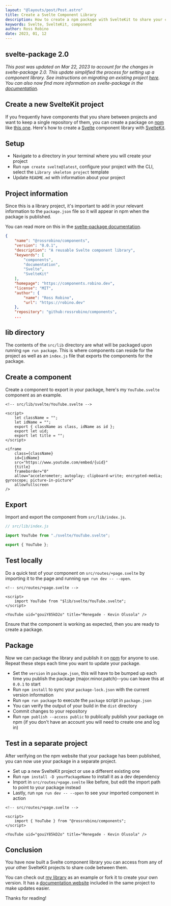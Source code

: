 ```yaml
---
layout: "@layouts/post/Post.astro"
title: Create a Svelte Component Library
description: How to create a npm package with SvelteKit to share your components between projects.
keywords: Svelte, SvelteKit, component
author: Ross Robino
date: 2023, 01, 12
---
```


## svelte-package 2.0

_This post was updated on Mar 22, 2023 to account for the changes in svelte-package 2.0. This update simplified the process for setting up a component library. See instructions on migrating an existing project [here](https://github.com/sveltejs/kit/pull/8922). You can also now find more information on svelte-package in the [documentation](https://kit.svelte.dev/docs/packaging)._

## Create a new SvelteKit project

If you frequently have components that you share between projects and want to keep a single repository of them, you can create a package on [npm](https://www.npmjs.com/) like [this one](https://github.com/rossrobino/components). Here's how to create a [Svelte](https://svelte.dev) component library with [SvelteKit](https://kit.svelte.dev).

## Setup

- Navigate to a directory in your terminal where you will create your project
- Run `npm create svelte@latest`, configure your project with the CLI, select the `Library skeleton project` template
- Update `README.md` with information about your project

## Project information

Since this is a library project, it's important to add in your relevant information to the `package.json` file so it will appear in npm when the package is published.

You can read more on this in the [svelte-package documentation](https://kit.svelte.dev/docs/packaging).

```json
{
	"name": "@rossrobino/components",
	"version": "0.0.1",
	"description": "A reusable Svelte component library",
	"keywords": [
		"components",
		"documentation",
		"Svelte",
		"SvelteKit"
	],
	"homepage": "https://components.robino.dev",
	"license": "MIT",
	"author": {
		"name": "Ross Robino",
		"url": "https://robino.dev"
	},
	"repository": "github:rossrobino/components",
	...
```

## lib directory

The contents of the `src/lib` directory are what will be packaged upon running `npm run package`. This is where components can reside for the project as well as an `index.js` file that exports the components for the package.

## Create a component

Create a component to export in your package, here's my `YouTube.svelte` component as an example.

```svelte
<!-- src/lib/svelte/YouTube.svelte -->

<script>
	let className = "";
	let idName = "";
	export { className as class, idName as id };
	export let uid;
	export let title = "";
</script>

<iframe
	class={className}
	id={idName}
	src="https://www.youtube.com/embed/{uid}"
	{title}
	frameborder="0"
	allow="accelerometer; autoplay; clipboard-write; encrypted-media; gyroscope; picture-in-picture"
	allowfullscreen
/>
```

## Export

Import and export the component from `src/lib/index.js`.

```js
// src/lib/index.js

import YouTube from "./svelte/YouTube.svelte";

export { YouTube };
```

## Test locally

Do a quick test of your component on `src/routes/+page.svelte` by importing it to the page and running `npm run dev -- --open`.

```svelte
<!-- src/routes/+page.svelte -->

<script>
	import YouTube from "$lib/svelte/YouTube.svelte";
</script>

<YouTube uid="gouiY85kD2o" title="Renegade - Kevin Olusola" />
```

Ensure that the component is working as expected, then you are ready to create a package.

## Package

Now we can package the library and publish it on [npm](https://www.npmjs.com/) for anyone to use. Repeat these steps each time you want to update your package.

- Set the `version` in `package.json`, this will have to be bumped up each time you publish the package (major.minor.patch)--you can leave this at `0.0.1` to start
- Run `npm install` to sync your `package-lock.json` with the current version information
- Run `npm run package` to execute the `package` script in `package.json`
- You can verify the output of your build in the `dist` directory
- Commit changes to your repository
- Run `npm publish --access public` to publically publish your package on npm (if you don't have an account you will need to create one and log in)

## Test in a separate project

After verifying on the npm website that your package has been published, you can now use your package in a separate project.

- Set up a new SvelteKit project or use a different existing one
- Run `npm install -D yourPackageName` to install it as a dev dependency
- Import in `src/routes/+page.svelte` like before, but edit the import path to point to your package instead
- Lastly, run `npm run dev -- --open` to see your imported component in action

```svelte
<!-- src/routes/+page.svelte -->

<script>
	import { YouTube } from "@rossrobino/components";
</script>

<YouTube uid="gouiY85kD2o" title="Renegade - Kevin Olusola" />
```

## Conclusion

You have now built a Svelte component library you can access from any of your other SvelteKit projects to share code between them.

You can check out [my library](https://github.com/rossrobino/drab) as an example or fork it to create your own version. It has a [documentation website](https://drab.robino.dev) included in the same project to make updates easier.

Thanks for reading!
